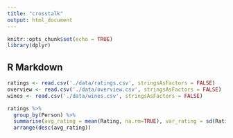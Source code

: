 ```yaml
---
title: "crosstalk"
output: html_document
---
```


```r
knitr::opts_chunk$set(echo = TRUE)
library(dplyr)
```

## R Markdown
```r
ratings <- read.csv('./data/ratings.csv', stringsAsFactors = FALSE)
overview <- read.csv('./data/overview.csv', stringsAsFactors = FALSE)
wines <- read.csv('./data/wines.csv', stringsAsFactors = FALSE)
```

```r
ratings %>%
  group_by(Person) %>%
  summarise(avg_rating = mean(Rating, na.rm=TRUE), var_rating = sd(Rating, na.rm=TRUE)) %>%
  arrange(desc(avg_rating))
```
